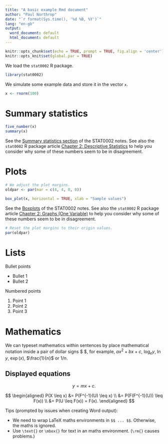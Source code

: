 ```yaml
---
title: "A basic example Rmd document"
author: "Paul Northrop"
date: "`r format(Sys.time(), '%d %B, %Y')`"
lang: "en-gb"
output: 
  word_document: default
  html_document: default
---
```


```r
knitr::opts_chunk$set(echo = TRUE, prompt = TRUE, fig.align = 'center')
knitr::opts_knit$set(global.par = TRUE)
```

We load the `stat0002` R package.

```r
library(stat0002)
```

We simulate some example data and store it in the vector `x`.

```r
x <- rnorm(100)
```

# Summary statistics

```r
five_number(x)
summary(x)
```

See the [Summary statistics section](https://paulnorthrop.github.io/stat0002book/descriptive.html#summary-statistics) of the STAT0002 notes. See also the `stat0002` R package article [Chapter 2: Descriptive Statistics](https://paulnorthrop.github.io/stat0002/articles/stat0002-ch2a-descriptive-statistics-vignette.html) to help you consider why some of these numbers seem to be in disagreement.

# Plots

```r
# We adjust the plot margins.
oldpar <- par(mar = c(4, 4, 0, 0))
```

```r
box_plot(x, horizontal = TRUE, xlab = "Sample values")
```

See the [Boxplots](https://paulnorthrop.github.io/stat0002book/descriptive.html#boxplots) of the STAT0002 notes. See also the `stat0002` R package article [Chapter 2: Graphs (One Variable)](https://paulnorthrop.github.io/stat0002/articles/stat0002-ch2b-graphs-vignette.html) to help you consider why some of these numbers seem to be in disagreement.

```r
# Reset the plot margins to their origin values.
par(oldpar)
```

# Lists

Bullet points

* Bullet 1
* Bullet 2

Numbered points

1. Point 1
2. Point 2
3. Point 3

#  Mathematics

We can typeset mathematics within sentences by place mathematical notation inside a pair of dollar signs \$ \$, for example, $ax^2 + b x + c$, $\log_e y$, $\ln y$, $\exp(x)$, $\frac{1}{n}$ or $1/n$.

## Displayed equations

$$y = mx + c.$$

$$
\begin{aligned}
P(X \leq x)
&= P(F^{-1}(U) \leq x) \\
&= P(F(F^{-1}(U)) \leq F(x)) \\
&= P(U \leq F(x)) = F(x).
\end{aligned}
$$

Tips (prompted by issues when creating Word output):

* We need to wrap LaTeX maths environments in ```$$ ... $$```.  Otherwise, the maths is ignored.
* Use ```\text{}``` or ```\mbox{}``` for text in an maths environment. (```\rm{}``` causes problems.)
